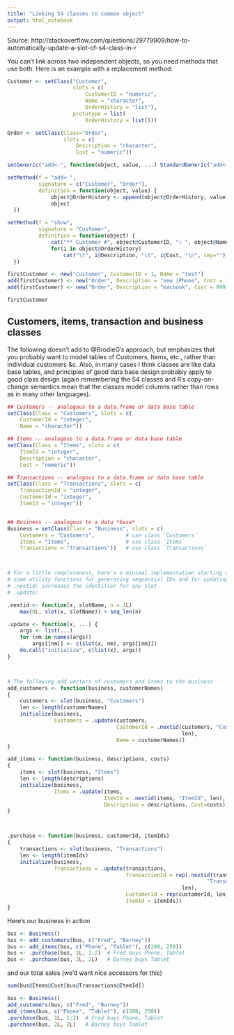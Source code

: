 ```yaml
---
title: "Linking S4 classes to common object"
output: html_notebook
---
```


Source: http://stackoverflow.com/questions/29779909/how-to-automatically-update-a-slot-of-s4-class-in-r

You can't link across two independent objects, so you need methods that use
both. Here is an example with a replacement method:

```r
Customer <- setClass("Customer", 
                     slots = c(
                         CustomerID = "numeric", 
                         Name = "character", 
                         OrderHistory = "list"), 
                     prototype = list(
                         OrderHistory = list()))

Order <- setClass(Class="Order", 
                  slots = c(
                      Description = "character", 
                      Cost = "numeric"))

setGeneric("add<-", function(object, value, ...) StandardGeneric("add<-"))

setMethod(f = "add<-", 
          signature = c("Customer", "Order"), 
          definition = function(object, value) {
              object@OrderHistory <- append(object@OrderHistory, value)
              object    
  })

setMethod(f = "show", 
          signature = "Customer", 
          definition = function(object) { 
              cat("** Customer #", object@CustomerID, ": ", object@Name, "\n", sep="")
              for(i in object@OrderHistory) 
                  cat("\t", i@Description, "\t", i@Cost, "\n", sep="")
  })

firstCustomer <- new("Customer", CustomerID = 1, Name = "test")
add(firstCustomer) <- new("Order", Description = "new iPhone", Cost = 145)
add(firstCustomer) <- new("Order", Description = "macbook", Cost = 999)

firstCustomer
```

## Customers, items, transaction and business classes
The following doesn't add to @BrodieG's approach, but emphasizes that you
probably want to model tables of Customers, Items, etc., rather than individual
customers &c. Also, in many cases I think classes are like data base tables, and
principles of good data base design probably apply to good class design (again
remembering the S4 classes and R's copy-on-change semantics mean that the
classes model columns rather than rows as in many other languages).

```r
## Customers -- analogous to a data.frame or data base table
setClass(Class = "Customers", slots = c(
    CustomerId = "integer", 
    Name = "character"))

## Items -- analogous to a data.frame or data base table
setClass(Class = "Items", slots = c(
    ItemId = "integer", 
    Description = "character", 
    Cost = "numeric"))

## Transactions -- analogous to a data.frame or data base table
setClass(Class = "Transactions", slots = c(
    TransactionId = "integer", 
    CustomerId = "integer", 
    ItemId = "integer"))


## Business -- analogous to a data *base*
Business = setClass(Class = "Business", slots = c(
    Customers = "Customers",          # use class `Customers`
    Items = "Items",                  # use class `Items`
    Transactions = "Transactions"))   # use class `Transactions`



# For a little completeness, here's a minimal implementation starting with 
# some utility functions for generating sequential IDs and for updating object slots
# .nextid: increases the identifier for any slot
# .update: 

.nextid <- function(x, slotName, n = 1L)
    max(0L, slot(x, slotName)) + seq_len(n)

.update <- function(x, ...) {
    args <- list(...)
    for (nm in names(args))
        args[[nm]] <- c(slot(x, nm), args[[nm]])
    do.call("initialize", c(list(x), args))
}



# The following add vectors of customers and items to the business
add_customers <- function(business, customerNames)
{
    customers <- slot(business, "Customers")
    len <- length(customerNames)
    initialize(business,
               Customers = .update(customers, 
                                   CustomerId = .nextid(customers, "CustomerId", 
                                                        len), 
                                   Name = customerNames))
}

add_items <- function(business, descriptions, costs)
{
    items <- slot(business, "Items")
    len <- length(descriptions)
    initialize(business,
               Items = .update(items, 
                               ItemId = .nextid(items, "ItemId", len), 
                               Description = descriptions, Cost=costs))
}



.purchase <- function(business, customerId, itemIds)
{
    transactions <- slot(business, "Transactions")
    len <- length(itemIds)
    initialize(business,
               Transactions = .update(transactions, 
                                      TransactionId = rep(.nextid(transactions, 
                                                                "TransactionId"), 
                                                        len), 
                                      CustomerId = rep(customerId, len), 
                                      ItemId = itemIds))
}
```


Here's our business in action

```r
bus <- Business()
bus <- add_customers(bus, c("Fred", "Barney"))
bus <- add_items(bus, c("Phone", "Tablet"), c(200, 250))
bus <- .purchase(bus, 1L, 1:2)  # Fred buys Phone, Tablet
bus <- .purchase(bus, 2L, 2L)   # Barney buys Tablet
```

and our total sales (we'd want nice accessors for this)


```r
sum(bus@Items@Cost[bus@Transactions@ItemId])
```

```r
bus <- Business()
add_customers(bus, c("Fred", "Barney"))
add_items(bus, c("Phone", "Tablet"), c(200, 250))
.purchase(bus, 1L, 1:2)  # Fred buys Phone, Tablet
.purchase(bus, 2L, 2L)   # Barney buys Tablet
```

